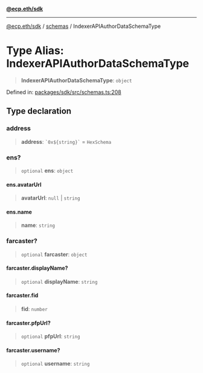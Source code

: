 [**@ecp.eth/sdk**](/sdk-reference/index.mdx)

***

[@ecp.eth/sdk](/sdk-reference/index.mdx) / [schemas](/sdk-reference/schemas/index.mdx) / IndexerAPIAuthorDataSchemaType

# Type Alias: IndexerAPIAuthorDataSchemaType

> **IndexerAPIAuthorDataSchemaType**: `object`

Defined in: [packages/sdk/src/schemas.ts:208](https://github.com/ecp-eth/comments-monorepo/blob/main/packages/sdk/src/schemas.ts#L208)

## Type declaration

### address

> **address**: `` `0x${string}` `` = `HexSchema`

### ens?

> `optional` **ens**: `object`

#### ens.avatarUrl

> **avatarUrl**: `null` \| `string`

#### ens.name

> **name**: `string`

### farcaster?

> `optional` **farcaster**: `object`

#### farcaster.displayName?

> `optional` **displayName**: `string`

#### farcaster.fid

> **fid**: `number`

#### farcaster.pfpUrl?

> `optional` **pfpUrl**: `string`

#### farcaster.username?

> `optional` **username**: `string`
